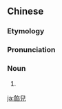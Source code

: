 {{also|馅儿}}
==Chinese==
{{zh-forms|s=馅儿}}

===Etymology===
{{zh-compound|餡|兒|[[filling]], [[stuffing]] (for food)|''diminutive suffix''}}

===Pronunciation===
{{zh-pron
|m=xiànr
|cat=n
}}

===Noun===
{{zh-noun}}

# {{zh-erhua form of}}

[[ja:餡兒]]